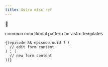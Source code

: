 ```yaml
---
title: Astro misc ref
---
```

🚜


common conditional pattern for astro templates

```
{(episode && episode.uuid ? (
  // edit form content
) : (
  // new form content
))}

```